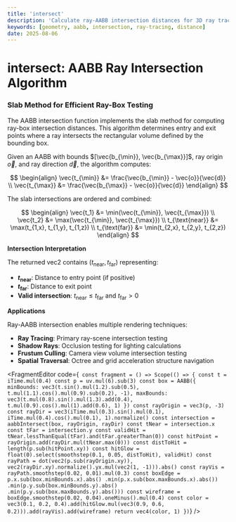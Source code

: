 ```yaml
---
title: 'intersect'
description: 'Calculate ray-AABB intersection distances for 3D ray tracing'
keywords: [geometry, aabb, intersection, ray-tracing, distance]
date: 2025-08-06
---
```



# intersect: AABB Ray Intersection Algorithm

### Slab Method for Efficient Ray-Box Testing

The AABB intersection function implements the slab method for computing ray-box intersection distances. This algorithm determines entry and exit points where a ray intersects the rectangular volume defined by the bounding box.

Given an AABB with bounds $[\vec{b_{\min}}, \vec{b_{\max}}]$, ray origin $\vec{o}$, and ray direction $\vec{d}$, the algorithm computes:

$$
\begin{align}
\vec{t_{\min}} &= \frac{\vec{b_{\min}} - \vec{o}}{\vec{d}} \\
\vec{t_{\max}} &= \frac{\vec{b_{\max}} - \vec{o}}{\vec{d}}
\end{align}
$$

The slab intersections are ordered and combined:

$$
\begin{align}
\vec{t_1} &= \min(\vec{t_{\min}}, \vec{t_{\max}}) \\
\vec{t_2} &= \max(\vec{t_{\min}}, \vec{t_{\max}}) \\
t_{\text{near}} &= \max(t_{1,x}, t_{1,y}, t_{1,z}) \\
t_{\text{far}} &= \min(t_{2,x}, t_{2,y}, t_{2,z})
\end{align}
$$

**Intersection Interpretation**

The returned vec2 contains $(t_{\text{near}}, t_{\text{far}})$ representing:

- **$t_{\text{near}}$**: Distance to entry point (if positive)
- **$t_{\text{far}}$**: Distance to exit point
- **Valid intersection**: $t_{\text{near}} \leq t_{\text{far}}$ and $t_{\text{far}} > 0$

**Applications**

Ray-AABB intersection enables multiple rendering techniques:

- **Ray Tracing**: Primary ray-scene intersection testing
- **Shadow Rays**: Occlusion testing for lighting calculations
- **Frustum Culling**: Camera view volume intersection testing
- **Spatial Traversal**: Octree and grid acceleration structure navigation

<FragmentEditor
        code={`
const fragment = () => Scope(() => {
        const t = iTime.mul(0.4)
        const p = uv.mul(6).sub(3)
        const box = AABB({
                minBounds: vec3(t.sin().mul(1.2).sub(0.5), t.mul(1.1).cos().mul(0.9).sub(0.2), -1),
                maxBounds: vec3(t.mul(0.8).sin().mul(1.3).add(0.4), t.mul(0.9).cos().mul(1).add(0.6), 1)
        })
        const rayOrigin = vec3(p, -3)
        const rayDir = vec3(iTime.mul(0.3).sin().mul(0.1), iTime.mul(0.4).cos().mul(0.1), 1).normalize()
        const intersection = aabbIntersect(box, rayOrigin, rayDir)
        const tNear = intersection.x
        const tFar = intersection.y
        const validHit = tNear.lessThanEqual(tFar).and(tFar.greaterThan(0))
        const hitPoint = rayOrigin.add(rayDir.mul(tNear.max(0)))
        const distToHit = length(p.sub(hitPoint.xy))
        const hitGlow = float(0).select(smoothstep(0.1, 0.05, distToHit), validHit)
        const rayPath = dot(vec2(p.sub(rayOrigin.xy)), vec2(rayDir.xy).normalize().yx.mul(vec2(1, -1))).abs()
        const rayVis = rayPath.smoothstep(0.02, 0.01).mul(0.3)
        const boxEdge = p.x.sub(box.minBounds.x).abs()
                   .min(p.x.sub(box.maxBounds.x).abs())
                   .min(p.y.sub(box.minBounds.y).abs()
                   .min(p.y.sub(box.maxBounds.y).abs()))
        const wireframe = boxEdge.smoothstep(0.02, 0.04).oneMinus().mul(0.4)
        const color = vec3(0.1, 0.2, 0.4).add(hitGlow.mul(vec3(0.9, 0.6, 0.2))).add(rayVis).add(wireframe)
        return vec4(color, 1)
})`}
/>
